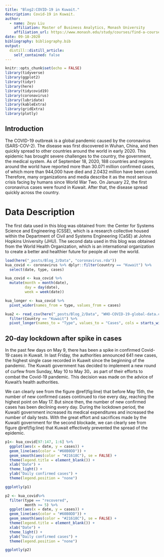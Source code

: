 ```yaml
---
title: "Blog2:COVID-19 in Kuwait."
description: Covid-19 in Kuwait.
author:
  - name: Zeyu Liu 
    affiliation: Master of Business Analytics, Monash University
    affiliation_url: https://www.monash.edu/study/courses/find-a-course/2021/business-analytics-b6022?gclid=Cj0KCQjwy8f6BRC7ARIsAPIXOjji0OMyDmLQ4OA-UFlChWUF-CGyCVV1ehQgmU7cC4mGLApsgLP7WckaAhW7EALw_wcB&gclsrc=aw.ds
date: 09-18-2020
bibliography: bibliography.bib
output:
  distill::distill_article:
    self_contained: false
---
```


```r
knitr::opts_chunk$set(echo = FALSE)
library(tidyverse)
library(ggplot2)
library(tidyr)
library(here)
library(tidycovid19)
library(coronavirus)
library(lubridate)
library(kableExtra)
library(gridExtra)
library(plotly)
```

## Introduction

The COVID-19 outbreak is a global pandemic caused by the coronavirus (SARS-COV-2). The disease was first discovered in Wuhan, China, and then quickly spread to other countries around the world in early 2020. This epidemic has brought severe challenges to the country, the government, the medical system. As of September 18, 2020, 188 countries and regions around the world have reported more than 30.071 million confirmed cases, of which more than 944,000 have died and 2.0432 million have been cured. Therefore, many organizations and media describe it as the most serious crisis facing by humans since World War Two. On January 22, the first coronavirus cases were found in Kuwait. After that, the disease spread quickly across the country.

# Data Description

The first data used in this blog was obtained from: the Center for Systems Science and Engineering (CSSE), which is a research collective housed within the Department of Civil and Systems Engineering (CaSE) at Johns Hopkins University (JHU). The second data used in this blog was obtained from the World Health Organization, which is an international organization to create a better and healthier future for people all over the world.

```r
load(here("_posts/Blog_2/Data", "coronavirus.rda"))
kua_covid <- coronavirus %>% dplyr::filter(country == "Kuwait") %>%
  select(date, type, cases)

kua_covid <- kua_covid %>%
  mutate(month = month(date),
         day = day(date), 
         week = week(date))

kua_longer <- kua_covid %>%
  pivot_wider(names_from = type, values_from = cases)

kua2 <- read_csv(here("_posts/Blog_2/Data", "WHO-COVID-19-global-data.csv")) %>%
  filter(Country == "Kuwait") %>%
  pivot_longer(names_to = "Type", values_to = "Cases", cols = starts_with("Cumulative"))
```

## 20-day lockdown after spike in cases

In the past few days on May 9, there has been a spike in confirmed Covid-19 cases in Kuwait. In last Friday, the authorities announced 641 new cases, the highest single case recorded in Kuawit since the beginning of the pandemic. The Kuwaiti government has decided to implement a new round of curfew from Sunday, May 10 to May 30，as part of their efforts to combat the Covid-19 pandemic. This decision was made on the advice of Kuwait’s health authorities. 

We can clearly see from the figure \@ref(fig:line) that before May 15th, the number of new confirmed cases continued to rise every day, reaching the highest point on May 17. But since then, the number of new confirmed cases has been declining every day. During the lockdown period, the Kuwaiti government increased its medical expenditures and increased the number of daily tests. With the great effort and sacrifices made by the Kuwaiti government for the second blockade, we can clearly see from figure \@ref(fig:line) that Kuwait effectively prevented the spread of the epidemic. 


```r
p1<- kua_covid[97:147, 1:6] %>%
  ggplot(aes(x = date, y = cases)) +
  geom_line(aes(color = "#60B0DD")) +
  geom_smooth(aes(color = "#21618C"), se = FALSE) +
  theme(legend.title = element_blank()) +
  xlab("Date") +
  theme_light() +
  ylab("Daily confirmed cases") +
  theme(legend.position = "none")

ggplotly(p1)
```

```r
p2 <- kua_covid%>%
  filter(type == "recovered",
         month >= 5) %>%
  ggplot(aes(x = date, y = cases)) +
  geom_line(aes(color = "#60B0DD")) +
  geom_smooth(aes(color = "#21618C"), se = FALSE) +
  theme(legend.title = element_blank()) +
  xlab("Date") +
  theme_light() +
  ylab("Daily confirmed cases") +
  theme(legend.position = "none")

ggplotly(p2)
```